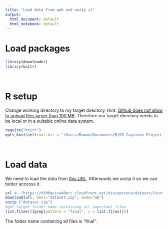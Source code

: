 ```yaml
---
title: "Load data from web and unzip it"
output:
  html_document: default
  html_notebook: default
---
```


# Load packages

```r
library(downloader)
library(knitr)
```
$~$
$~$

# R setup
Change working directory to my target directory.
Hint: [Github does not allow to upload files larger than 100 MB](https://help.github.com/articles/working-with-large-files/). Therefore our target directory needs to be local or in a suitable online data system.
```r
require("knitr")
opts_knit$set(root.dir = "/Users/Ramon/Documents/R/DS Capstone Project/")
```
$~$
$~$

# Load data

We need to load the data from [this URL](https://d396qusza40orc.cloudfront.net/dsscapstone/dataset/Coursera-SwiftKey.zip). Afterwards we unzip it so we can better accesss it.
```r
url <- "https://d396qusza40orc.cloudfront.net/dsscapstone/dataset/Coursera-SwiftKey.zip"
download(url, dest="dataset.zip", mode="wb") 
unzip ("dataset.zip")
#get target folder name containing all important files
list.files()[grep(pattern = "final", x = list.files())]
```

The folder name containing all files is "final".